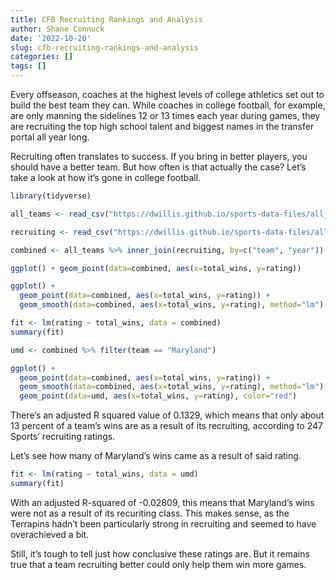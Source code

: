 ```yaml
---
title: CFB Recruiting Rankings and Analysis
author: Shane Connuck
date: '2022-10-20'
slug: cfb-recruiting-rankings-and-analysis
categories: []
tags: []
---
```


Every offseason, coaches at the highest levels of college athletics set out to build the best team they can. While coaches in college football, for example, are only manning the sidelines 12 or 13 times each year during games, they are recruiting the top high school talent and biggest names in the transfer portal all year long.

Recruiting often translates to success. If you bring in better players, you should have a better team. But how often is that actually the case? Let's take a look at how it's gone in college football.
```r
library(tidyverse)
```
```r
all_teams <- read_csv("https://dwillis.github.io/sports-data-files/all_teams.csv")
```
```r
recruiting <- read_csv("https://dwillis.github.io/sports-data-files/all_rankings.csv")
```
```r
combined <- all_teams %>% inner_join(recruiting, by=c("team", "year"))
```
```r
ggplot() + geom_point(data=combined, aes(x=total_wins, y=rating))
```
```r
ggplot() + 
  geom_point(data=combined, aes(x=total_wins, y=rating)) +
  geom_smooth(data=combined, aes(x=total_wins, y=rating), method="lm")
```
```r
fit <- lm(rating ~ total_wins, data = combined)
summary(fit)
```
```r
umd <- combined %>% filter(team == "Maryland")
```
```r
ggplot() + 
  geom_point(data=combined, aes(x=total_wins, y=rating)) +
  geom_smooth(data=combined, aes(x=total_wins, y=rating), method="lm") +
  geom_point(data=umd, aes(x=total_wins, y=rating), color="red")
```
There's an adjusted R squared value of 0.1329, which means that only about 13 percent of a team's wins are as a result of its recruiting, according to 247 Sports' recruiting ratings.

Let's see how many of Maryland's wins came as a result of said rating.
```r
fit <- lm(rating ~ total_wins, data = umd)
summary(fit)
```
With an adjusted R-squared of -0.02809, this means that Maryland's wins were not as a result of its recuriting class. This makes sense, as the Terrapins hadn't been particularly strong in recruiting and seemed to have overachieved a bit.

Still, it's tough to tell just how conclusive these ratings are. But it remains true that  a team recruiting better could only help them win more games.